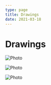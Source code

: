 ```yaml
---
type: page
title: Drawings
date: 2021-03-18
---
```


# Drawings


<Image
  src="/images/2022_06_27 art1.png"
  alt="Photo"
  width={768}
  height={1028}
  priority
  className="next-image"
/>

<Image
  src="/images/2022_06_27 art2.png"
  alt="Photo"
  width={1125}
  height={750}
  priority
  className="next-image"
/>

<Image
  src="/images/2022_06_27 art3.png"
  alt="Photo"
  width={768}
  height={1028}
  priority
  className="next-image"
/>
